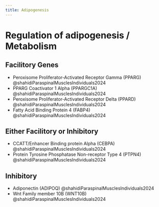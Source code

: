 ```yaml
---
title: Adipogenesis
---
```



# Regulation of adipogenesis / Metabolism

## Facilitory Genes

- Peroxisome Proliferator-Activated Receptor Gamma (PPARG) @shahidiParaspinalMusclesIndividuals2024
- PPARG Coactivator 1 Alpha (PPARGC1A) @shahidiParaspinalMusclesIndividuals2024
- Peroxisome Proliferator-Activated Receptor Delta (PPARD) @shahidiParaspinalMusclesIndividuals2024
- Fatty Acid Binding Protein 4 (FABP4) @shahidiParaspinalMusclesIndividuals2024

## Either Facilitory or Inhibitory

- CCATT/Enhancer Binding protein Alpha (CEBPA) @shahidiParaspinalMusclesIndividuals2024
- Protein Tyrosine Phosphatase Non-receptor Type 4 (PTPN4) @shahidiParaspinalMusclesIndividuals2024

## Inhibitory

- Adiponectin (ADIPOQ) @shahidiParaspinalMusclesIndividuals2024
- Wnt Family member 10B (WNT10B) @shahidiParaspinalMusclesIndividuals2024